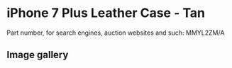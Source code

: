 
# iPhone 7 Plus Leather Case - Tan

Part number, for search engines, auction websites and such: MMYL2ZM/A

## Image gallery

<div style={{ width: "768px" }}>
  <GalleryComponent
    images={[
      {
        original: "/everysource/MMYL2.webp",
        thumbnail: "/everypreview/MMYL2.webp",
      },
      {
        original: "/everysource/MMYL2_AV1_GOLD.webp",
        thumbnail: "/everypreview/MMYL2_AV1_GOLD.webp",
      },
      {
        original: "/everysource/MMYL2_AV1_JET_BLACK.webp",
        thumbnail: "/everypreview/MMYL2_AV1_JET_BLACK.webp",
      },
      {
        original: "/everysource/MMYL2_AV1_RED.webp",
        thumbnail: "/everypreview/MMYL2_AV1_RED.webp",
      },
      {
        original: "/everysource/MMYL2_AV1_SILVER.webp",
        thumbnail: "/everypreview/MMYL2_AV1_SILVER.webp",
      },
      {
        original: "/everysource/MMYL2_AV2.webp",
        thumbnail: "/everypreview/MMYL2_AV2.webp",
      }
    ]}
  />
</div>